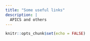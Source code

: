 ---
title: "Some useful links"
description: |
  APICS and others
---

```{r setup, include=FALSE}
knitr::opts_chunk$set(echo = FALSE)
```

